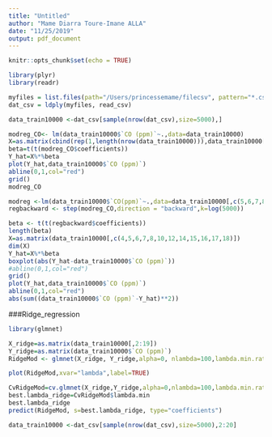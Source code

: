 ```yaml
---
title: "Untitled"
author: "Mame Diarra Toure-Imane ALLA"
date: "11/25/2019"
output: pdf_document
---
```


```r
knitr::opts_chunk$set(echo = TRUE)
```

```r
library(plyr)
library(readr)
```

```r
myfiles = list.files(path="/Users/princessemame/filecsv", pattern="*.csv", full.names=TRUE)
dat_csv = ldply(myfiles, read_csv)
```


```r
data_train10000 <-dat_csv[sample(nrow(dat_csv),size=5000),]
```



```r
modreg_CO<- lm(data_train10000$`CO (ppm)`~.,data=data_train10000)
X=as.matrix(cbind(rep(1,length(nrow(data_train10000))),data_train10000[,c(2:20)]))
beta=t(t(modreg_CO$coefficients))
Y_hat=X%*%beta
plot(Y_hat,data_train10000$`CO (ppm)`)
abline(0,1,col="red")
grid()
modreg_CO
```
```r
modreg <-lm(data_train10000$`CO(ppm)`~.,data=data_train10000[,c(5,6,7,8,9,11,12,13,14,15,16,17,18)])
regbackward <- step(modreg_CO,direction = "backward",k=log(5000))
```
```r
beta <- t(t(regbackward$coefficients))
length(beta)
X=as.matrix(data_train10000[,c(4,5,6,7,8,10,12,14,15,16,17,18)])
dim(X)
Y_hat=X%*%beta
boxplot(abs(Y_hat-data_train10000$`CO (ppm)`))
#abline(0,1,col="red")
grid()
plot(Y_hat,data_train10000$`CO (ppm)`)
abline(0,1,col="red")
abs(sum((data_train10000$`CO (ppm)`-Y_hat)**2))
```
###Ridge_regression
```r
library(glmnet)
```

```r
X_ridge=as.matrix(data_train10000[,2:19])
Y_ridge=as.matrix(data_train10000$`CO (ppm)`)
RidgeMod <- glmnet(X_ridge, Y_ridge,alpha=0, nlambda=100,lambda.min.ratio=0.0001)
```
```r
plot(RidgeMod,xvar="lambda",label=TRUE)

```
```r
CvRidgeMod=cv.glmnet(X_ridge,Y_ridge,alpha=0,nlambda=100,lambda.min.ratio=0.0001)
best.lambda_ridge=CvRidgeMod$lambda.min 
best.lambda_ridge
predict(RidgeMod, s=best.lambda_ridge, type="coefficients")
```
```r
data_train10000 <-dat_csv[sample(nrow(dat_csv),size=5000),2:20]
```




